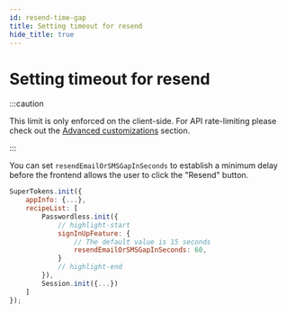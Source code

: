```yaml
---
id: resend-time-gap
title: Setting timeout for resend
hide_title: true
---
```



# Setting timeout for resend

:::caution

This limit is only enforced on the client-side. For API rate-limiting please check out the [Advanced customizations](../../advanced-customizations/apis-override/about) section.

:::

You can set `resendEmailOrSMSGapInSeconds` to establish a minimum delay before the frontend allows the user to click the "Resend" button.

<FrontendSDKTabs>
<TabItem value="reactjs">

```jsx
SuperTokens.init({
    appInfo: {...},
    recipeList: [
        Passwordless.init({
            // highlight-start
            signInUpFeature: {
                // The default value is 15 seconds
                resendEmailOrSMSGapInSeconds: 60,
            }
            // highlight-end
        }),
        Session.init({...})
    ]
});
```

</TabItem>
</FrontendSDKTabs>
